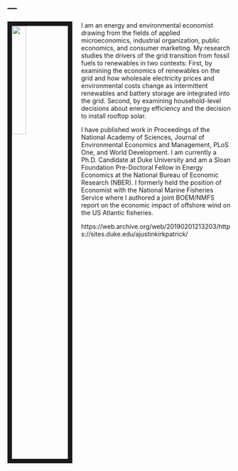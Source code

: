 ---
---


<link rel="stylesheet" href="styles.css" type="text/css">

<img src="images/Justin.jpg" style="width:25%; border:10px solid; margin-right: 20px" align="left">

I am an energy and environmental economist drawing from the fields of applied microeconomics, industrial organization, public economics, and consumer marketing. My research studies the drivers of the grid transition from fossil fuels to renewables in two contexts: First, by examining the economics of renewables on the grid and how wholesale electricity prices and environmental costs change as intermittent renewables and battery storage are integrated into the grid. Second, by examining household-level decisions about energy efficiency and the decision to install rooftop solar.

I have published work in Proceedings of the National Academy of Sciences, Journal of Environmental Economics and Management, PLoS One, and World Development. I am currently a Ph.D. Candidate at Duke University and am a Sloan Foundation Pre-Doctoral Fellow in Energy Economics at the National Bureau of Economic Research (NBER). I formerly held the position of Economist with the National Marine Fisheries Service where I authored a joint BOEM/NMFS report on the economic impact of offshore wind on the US Atlantic fisheries.

https://web.archive.org/web/20190201213203/https://sites.duke.edu/ajustinkirkpatrick/